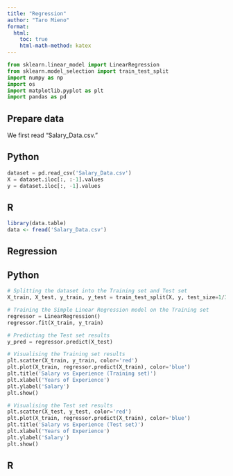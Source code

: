 ```yaml
---
title: "Regression"
author: "Taro Mieno"
format:
  html:
    toc: true
    html-math-method: katex
---
```



```python
from sklearn.linear_model import LinearRegression
from sklearn.model_selection import train_test_split
import numpy as np
import os
import matplotlib.pyplot as plt
import pandas as pd
```


## Prepare data
We first read "Salary_Data.csv."

::: {.panel-tabset}

## Python
```python
dataset = pd.read_csv('Salary_Data.csv')
X = dataset.iloc[:, :-1].values
y = dataset.iloc[:, -1].values
```

## R

```r
library(data.table)
data <- fread('Salary_Data.csv')
```
:::

## Regression

::: {.panel-tabset}

## Python

```python
# Splitting the dataset into the Training set and Test set
X_train, X_test, y_train, y_test = train_test_split(X, y, test_size=1/3, random_state=0)

# Training the Simple Linear Regression model on the Training set
regressor = LinearRegression()
regressor.fit(X_train, y_train)

# Predicting the Test set results
y_pred = regressor.predict(X_test)

# Visualising the Training set results
plt.scatter(X_train, y_train, color='red')
plt.plot(X_train, regressor.predict(X_train), color='blue')
plt.title('Salary vs Experience (Training set)')
plt.xlabel('Years of Experience')
plt.ylabel('Salary')
plt.show()

# Visualising the Test set results
plt.scatter(X_test, y_test, color='red')
plt.plot(X_train, regressor.predict(X_train), color='blue')
plt.title('Salary vs Experience (Test set)')
plt.xlabel('Years of Experience')
plt.ylabel('Salary')
plt.show()
```

## R



:::




